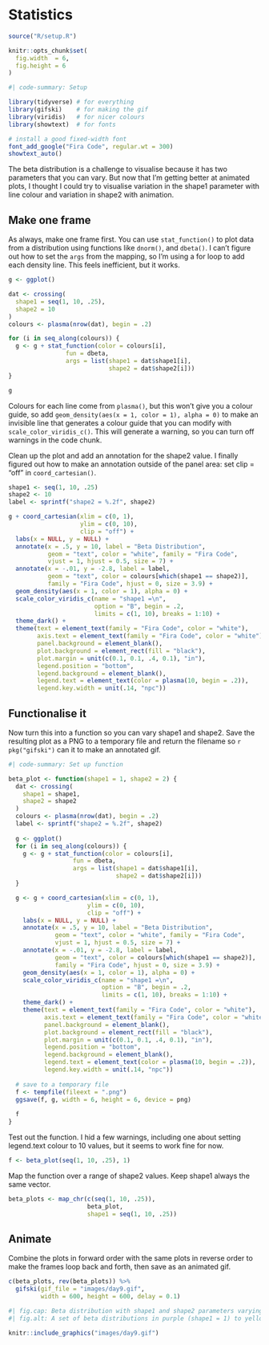 # Statistics

```r
source("R/setup.R")

knitr::opts_chunk$set(
  fig.width  = 6,
  fig.height = 6
)
```

```r
#| code-summary: Setup

library(tidyverse) # for everything
library(gifski)    # for making the gif
library(viridis)   # for nicer colours
library(showtext)  # for fonts

# install a good fixed-width font
font_add_google("Fira Code", regular.wt = 300)
showtext_auto()
```

The beta distribution is  a challenge to visualise because it has two parameters that you can vary. But now that I'm getting better at animated plots, I thought I could try to visualise variation in the shape1 parameter with line colour and variation in shape2 with animation.

## Make one frame

As always, make one frame first. You can use `stat_function()` to plot data from a distribution using functions like `dnorm()`, and `dbeta()`. I can't figure out how to set the `args` from the mapping, so I'm using a for loop to add each density line. This feels inefficient, but it works.

```r
g <- ggplot()

dat <- crossing(
  shape1 = seq(1, 10, .25),
  shape2 = 10
)
colours <- plasma(nrow(dat), begin = .2)

for (i in seq_along(colours)) {
  g <- g + stat_function(color = colours[i],
                fun = dbeta, 
                args = list(shape1 = dat$shape1[i], 
                            shape2 = dat$shape2[i]))
}

g
```

Colours for each line come from `plasma()`, but this won't give you a colour guide, so add `geom_density(aes(x = 1, color = 1), alpha = 0)` to make an invisible line that generates a colour guide that you can modify with `scale_color_viridis_c()`. This will generate a warning, so you can turn off warnings in the code chunk.

Clean up the plot and add an annotation for the shape2 value. I finally figured out how to make an annotation outside of the panel area: set clip = "off" in `coord_cartesian()`.

```r
shape1 <- seq(1, 10, .25)
shape2 <- 10
label <- sprintf("shape2 = %.2f", shape2)

g + coord_cartesian(xlim = c(0, 1),
                    ylim = c(0, 10),
                    clip = "off") +
  labs(x = NULL, y = NULL) +
  annotate(x = .5, y = 10, label = "Beta Distribution",
           geom = "text", color = "white", family = "Fira Code",
           vjust = 1, hjust = 0.5, size = 7) +
  annotate(x = -.01, y = -2.8, label = label, 
           geom = "text", color = colours[which(shape1 == shape2)],
           family = "Fira Code", hjust = 0, size = 3.9) +
  geom_density(aes(x = 1, color = 1), alpha = 0) +
  scale_color_viridis_c(name = "shape1 =\n", 
                        option = "B", begin = .2,
                        limits = c(1, 10), breaks = 1:10) + 
  theme_dark() +
  theme(text = element_text(family = "Fira Code", color = "white"),
        axis.text = element_text(family = "Fira Code", color = "white"),
        panel.background = element_blank(),
        plot.background = element_rect(fill = "black"),
        plot.margin = unit(c(0.1, 0.1, .4, 0.1), "in"),
        legend.position = "bottom",
        legend.background = element_blank(),
        legend.text = element_text(color = plasma(10, begin = .2)),
        legend.key.width = unit(.14, "npc"))

```

## Functionalise it

Now turn this into a function so you can vary shape1 and shape2. Save the resulting plot as a PNG to a temporary file and return the filename so `r pkg("gifski")` can it to make an annotated gif.

```r
#| code-summary: Set up function

beta_plot <- function(shape1 = 1, shape2 = 2) {
  dat <- crossing(
    shape1 = shape1,
    shape2 = shape2
  )
  colours <- plasma(nrow(dat), begin = .2)
  label <- sprintf("shape2 = %.2f", shape2)
  
  g <- ggplot() 
  for (i in seq_along(colours)) {
    g <- g + stat_function(color = colours[i],
                  fun = dbeta, 
                  args = list(shape1 = dat$shape1[i], 
                              shape2 = dat$shape2[i]))
  }

  g <- g + coord_cartesian(xlim = c(0, 1),
                      ylim = c(0, 10),
                      clip = "off") +
    labs(x = NULL, y = NULL) +
    annotate(x = .5, y = 10, label = "Beta Distribution",
             geom = "text", color = "white", family = "Fira Code",
             vjust = 1, hjust = 0.5, size = 7) +
    annotate(x = -.01, y = -2.8, label = label, 
             geom = "text", color = colours[which(shape1 == shape2)],
             family = "Fira Code", hjust = 0, size = 3.9) +
    geom_density(aes(x = 1, color = 1), alpha = 0) +
    scale_color_viridis_c(name = "shape1 =\n", 
                          option = "B", begin = .2,
                          limits = c(1, 10), breaks = 1:10) + 
    theme_dark() +
    theme(text = element_text(family = "Fira Code", color = "white"),
          axis.text = element_text(family = "Fira Code", color = "white"),
          panel.background = element_blank(),
          plot.background = element_rect(fill = "black"),
          plot.margin = unit(c(0.1, 0.1, .4, 0.1), "in"),
          legend.position = "bottom",
          legend.background = element_blank(),
          legend.text = element_text(color = plasma(10, begin = .2)),
          legend.key.width = unit(.14, "npc"))
  
  # save to a temporary file
  f <- tempfile(fileext = ".png")
  ggsave(f, g, width = 6, height = 6, device = png)
  
  f
}
```

Test out the function. I hid a few warnings, including one about setting legend.text colour to 10 values, but it seems to work fine for now. 

```r
f <- beta_plot(seq(1, 10, .25), 1)
```


Map the function over a range of shape2 values. Keep shape1 always the same vector.

```r
beta_plots <- map_chr(c(seq(1, 10, .25)), 
                      beta_plot, 
                      shape1 = seq(1, 10, .25))
```

## Animate

Combine the plots in forward order with the same plots in reverse order to make the frames loop back and forth, then save as an animated gif.

```r
c(beta_plots, rev(beta_plots)) %>%
  gifski(gif_file = "images/day9.gif", 
         width = 600, height = 600, delay = 0.1)
```

```r
#| fig.cap: Beta distribution with shape1 and shape2 parameters varying from 1 to 10.
#| fig.alt: A set of beta distributions in purple (shape1 = 1) to yellow (shape1 = 10) and animated to move from shape2 = 1 to shape2 = 10.

knitr::include_graphics("images/day9.gif")
```
